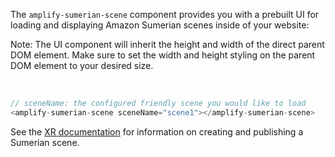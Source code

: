 The `amplify-sumerian-scene` component provides you with a prebuilt UI for loading and displaying Amazon Sumerian scenes inside of your website:

<Callout>

Note: The UI component will inherit the height and width of the direct parent DOM element. Make sure to set the width and height styling on the parent DOM element to your desired size.

</Callout>
<br/>

```javascript
// sceneName: the configured friendly scene you would like to load
<amplify-sumerian-scene sceneName="scene1"></amplify-sumerian-scene>
```

See the [XR documentation](/lib/xr/getting-started) for information on creating and publishing a Sumerian scene.